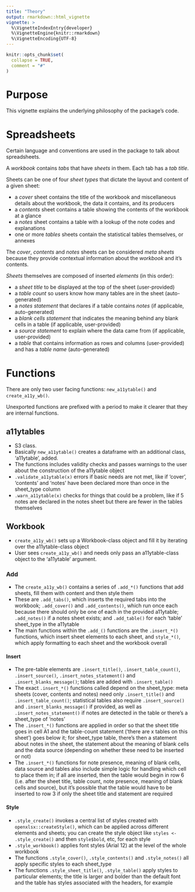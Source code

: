 ```yaml
---
title: "Theory"
output: rmarkdown::html_vignette
vignette: >
  %\VignetteIndexEntry{developer}
  %\VignetteEngine{knitr::rmarkdown}
  %\VignetteEncoding{UTF-8}
---
```


```r
knitr::opts_chunk$set(
  collapse = TRUE,
  comment = "#"
)
```

# Purpose

This vignette explains the underlying philosophy of the package's code.

# Spreadsheets

Certain language and conventions are used in the package to talk about spreadsheets.

A _workbook_ contains _tabs_ that have _sheets_ in them. Each tab has a _tab title_.

Sheets can be one of four _sheet types_ that dictate the layout and content of a given sheet:

* a _cover_ sheet contains the title of the workbook and miscellaneous details about the workbook, the data it contains, and its producers
* a _contents_ sheet contains a table showing the contents of the workbook at a glance
* a _notes_ sheet contains a table with a lookup of the note codes and explanations
* one or more _tables_ sheets contain the statistical tables themselves, or annexes

The _cover_, _contents_ and _notes_ sheets can be considered _meta sheets_ because they provide contextual information about the _workbook_ and it's contents.

_Sheets_ themselves are composed of inserted _elements_ (in this order):

* a _sheet title_ to be displayed at the top of the sheet (user-provided)
* a _table count_ so users know how many tables are in the sheet (auto-generated)
* a _notes statement_ that declares if a table contains _notes_ (if applicable, auto-generated)
* a _blank cells statement_ that indicates the meaning behind any blank cells in a table (if applicable, user-provided)
* a _source statement_ to explain where the data came from (if applicable, user-provided)
* a _table_ that contains information as rows and columns (user-provided) and has a _table name_ (auto-generated)

# Functions

There are only two user facing functions: `new_a11ytable()` and `create_a11y_wb()`.

Unexported functions are prefixed with a period to make it clearer that they are internal functions.

## a11ytables

* S3 class.
* Basically `new_a11ytable()` creates a dataframe with an additional class, 'a11ytable', added. 
* The functions includes validity checks and passes warnings to the user about the construction of the a11ytable object
* `.validate_a11ytable(x)` errors if basic needs are not met, like if 'cover', 'contents' and 'notes' have been declared more than once in the sheet_type column
* `.warn_a11ytable(x)` checks for things that could be a problem, like if 5 notes are declared in the notes sheet but there are fewer in the tables themselves

## Workbook

* `create_a11y_wb()` sets up a Workbook-class object and fill it by iterating over the a11ytable-class object
* User sees `create_a11y_wb()` and needs only pass an a11ytable-class object to the 'a11ytable' argument.

### Add

* The `create_a11y_wb()` contains a series of `.add_*()` functions that add sheets, fill them with content and then style them
* These are `.add_tabs()`, which inserts the required tabs into the workbook; `.add_cover()` and `.add_contents()`, which run once each because there should only be one of each in the provided a11ytable; `.add_notes()` if a notes sheet exists; and `.add_table()` for each 'table' sheet_type in the a11ytable
* The main functions within the `.add_()` functions are the `.insert_*()` functions, which insert sheet elements to each sheet, and `style_*()`, which apply formatting to each sheet and the workbook overall

#### Insert

* The pre-table elements are `.insert_title()`, `.insert_table_count()`, `.insert_source()`, `.insert_notes_statement()` and `.insert_blanks_message()`; tables are added with `.insert_table()`
* The exact `.insert_*()` functions called depend on the sheet_type: meta sheets (cover, contents and notes) need only `.insert_title()` and `.insert_table_count()`; statistical tables also require `.insert_source()` and `.insert_blanks_message()` if provided, as well as `.insert_notes_statement()` if notes are detected in the table or there's a sheet_type of 'notes'
* The `.insert_*()` functions are applied in order so that the sheet title goes in cell A1 and the table-count statement ('there are x tables on this sheet') goes below it; for sheet_type table, there's then a statement about notes in the sheet, the statement about the meaning of blank cells and the data source (depending on whether these need to be inserted or not)
* The `.insert_*()` functions for note presence, meaning of blank cells, data source and tables also include simple logic for handling which cell to place them in; if all are inserted, then the table would begin in row 6 (i.e. after the sheet title, table count, note presence, meaning of blank cells and source), but it's possible that the table would have to be inserted to row 3 if only the sheet title and statement are required

#### Style

* `.style_create()` invokes a central list of styles created with `openxlsx::createStyle()`, which can be applied across different elements and sheets; you can create the style object like `styles <- .style_create()` and then `style$bold`, etc, for each style
* `.style_workbook()` applies font styles (Arial 12) at the level of the whole workbook
* The functions `.style_cover()`, `.style_contents()` and `.style_notes()` all apply specific styles to each sheet_type
* The functions `.style_sheet_title()`, `.style_table()` apply styles to particular elements; the title is larger and bolder than the default font and the table has styles associated with the headers, for example
